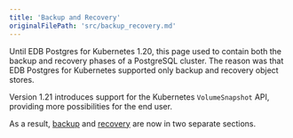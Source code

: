 ```yaml
---
title: 'Backup and Recovery'
originalFilePath: 'src/backup_recovery.md'
---
```




Until EDB Postgres for Kubernetes 1.20, this page used to contain both the backup and
recovery phases of a PostgreSQL cluster. The reason was that EDB Postgres for Kubernetes
supported only backup and recovery object stores.

Version 1.21 introduces support for the Kubernetes `VolumeSnapshot` API,
providing more possibilities for the end user.

As a result, [backup](backup.md) and [recovery](recovery.md) are now in two
separate sections.
